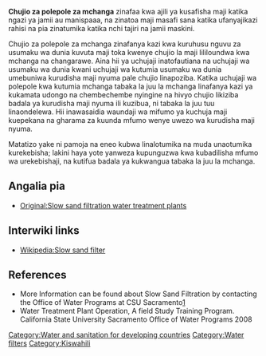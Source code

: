{{Tocright}}
{{KiswahiliGetInvolved}}

{{TOCright}}
'''Chujio za polepole za mchanga ''' zinafaa kwa ajili ya kusafisha maji katika ngazi ya jamii au manispaaa, na zinatoa maji masafi sana katika ufanyajikazi rahisi na pia zinatumika katika nchi tajiri na jamii maskini. 

Chujio za polepole za mchanga zinafanya kazi kwa kuruhusu nguvu za usumaku wa dunia kuvuta maji toka kwenye chujio la maji lililoundwa kwa mchanga na changarawe. Aina hii ya uchujaji inatofautiana na uchujaji wa usumaku wa dunia kwani uchujaji wa kutumia usumaku wa dunia umebuniwa kurudisha maji nyuma pale chujio linapoziba. Katika uchujaji wa polepole kwa kutumia mchanga tabaka la juu la mchanga linafanya kazi ya kukamata udongo na chembechembe nyingine na hivyo chujio likiziba badala ya kurudisha maji nyuma ili kuzibua, ni tabaka la juu tuu linaondelewa. Hii inawasaidia waundaji wa mifumo ya kuchuja maji kuepekana na gharama za kuunda mfumo wenye uwezo wa kurudisha maji nyuma.

Matatizo yake ni pamoja na eneo kubwa linalotumika na muda unaotumika kurekebisha; lakini haya yote yanweza kupunguzwa kwa kubadilisha mfumo wa urekebishaji, na kutifua badala ya kukwangua tabaka la juu la mchanga. 

== Angalia pia ==

* [[Original:Slow sand filtration water treatment plants]]

== Interwiki links == 

* [[Wikipedia:Slow sand filter]] 

== References ==
<references/>
* More Information can be found about Slow Sand Filtration by contacting the Office of Water Programs at CSU Sacramento[http://www.owp.csus.edu/training/courses/drinking_water/sws1.php]
* Water Treatment Plant Operation, A field Study Training Program. California State University Sacramento Office of Water Programs 2008

[[Category:Water and sanitation for developing countries]]
[[Category:Water filters]]
[[Category:Kiswahili]]
